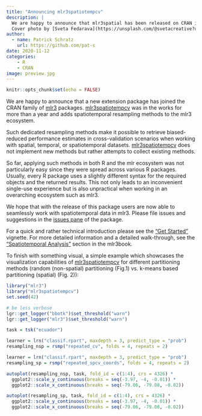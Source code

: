 ```yaml
---
title: "Announcing mlr3spatiotempcv"
description: |
  We are happy to announce that mlr3spatial has been released on CRAN in November 2020.
  Cover photo by [Sveta Fedarava](https://unsplash.com/@svetacreative?utm_source=unsplash&utm_medium=referral&utm_content=creditCopyText).
author:
  - name: Patrick Schratz
    url: https://github.com/pat-s
date: 2020-11-12
categories:
    - R
    - CRAN
image: preview.jpg
---
```



```r
knitr::opts_chunk$set(echo = FALSE)
```

We are happy to announce that a new extension package has joined the CRAN family of [mlr3](https://mlr3.mlr-org.com/) packages.
[mlr3spatiotempcv](https://mlr3spatiotempcv.mlr-org.com/) was in the works for more than a year and adds spatiotemporal resampling methods to the mlr3 ecosystem.

Such dedicated resampling methods make it possible to retrieve biased-reduced performance estimates in cross-validation scenarios when working with spatial, temporal, or spatiotemporal datasets.
[mlr3spatiotempcv](https://mlr3spatiotempcv.mlr-org.com/) does not implement new methods but rather attempts to collect existing methods.

So far, applying such methods in both R and the mlr ecosystem was not particularly easy since they were spread across various R packages.
Usually, every R package uses a slightly different syntax for the required objects and the returned results.
This not only leads to an inconvenient single-use experience but is also unpractical when working in an overarching ecosystem such as mlr3.

We hope that with the release of this package users are now able to seamlessly work with spatiotemporal data in mlr3.
Please file issues and suggestions in the [issues pane](https://github.com/mlr-org/mlr3spatiotempcv/issues) of the package.

For a quick and rather technical introduction please see the ["Get Started"](https://mlr3spatiotempcv.mlr-org.com/articles/mlr3spatiotempcv.html) vignette.
For more detailed information and a detailed walk-through, see the ["Spatiotemporal Analysis"](https://mlr3book.mlr-org.com/spatiotemporal.html#spatiotemporal) section in the mlr3book.

To finish with something visual, a simple example which showcases the visualization capabilities of [mlr3spatiotempcv](https://mlr3spatiotempcv.mlr-org.com/) for different partitioning methods (random (non-spatial) partitioning (Fig.1) vs. k-means based partitioning (spatial) (Fig. 2)):

```r
library("mlr3")
library("mlr3spatiotempcv")
set.seed(42)

# be less verbose
lgr::get_logger("bbotk")$set_threshold("warn")
lgr::get_logger("mlr3")$set_threshold("warn")

task = tsk("ecuador")

learner = lrn("classif.rpart", maxdepth = 3, predict_type = "prob")
resampling_nsp = rsmp("repeated_cv", folds = 4, repeats = 2)

learner = lrn("classif.rpart", maxdepth = 3, predict_type = "prob")
resampling_sp = rsmp("repeated_spcv_coords", folds = 4, repeats = 2)

autoplot(resampling_nsp, task, fold_id = c(1:4), crs = 4326) *
  ggplot2::scale_y_continuous(breaks = seq(-3.97, -4, -0.01)) *
  ggplot2::scale_x_continuous(breaks = seq(-79.06, -79.08, -0.02))

autoplot(resampling_sp, task, fold_id = c(1:4), crs = 4326) *
  ggplot2::scale_y_continuous(breaks = seq(-3.97, -4, -0.01)) *
  ggplot2::scale_x_continuous(breaks = seq(-79.06, -79.08, -0.02))
```




